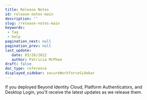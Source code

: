 ```yaml
---
title: Release Notes
id: release-notes-main
description: ''
slug: /release-notes-main
keywords: 
 - faq
 - help
pagination_next: null
pagination_prev: null
last_update: 
   date: 03/28/2022
   author: Patricia McPhee
draft: false
doc_type: reference
displayed_sidebar: secureWorkforceSidebar
---
```


If you deployed Beyond Identity Cloud, Platform Authenticators, and Desktop Login, you'll receive the latest updates as we release them.




<ReleaseNotesSummary />






